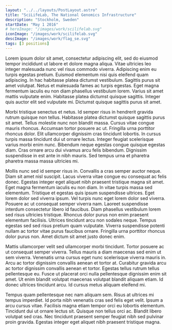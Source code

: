 ```yaml
---
layout: "../../layouts/PostLayout.astro"
title: "SciLifeLab, The National Genomics Infrastructure"
description: "Stockholm, Sweden"
startDate: "May 1 2016"
# heroImage: "/images/work/scilifelab.svg"
iconImage: "/images/work/scilifelab.svg"
descImage: "/images/work/flag_se.svg"
tags: [3 positions]
---
```



<div class="time-line-container grid gap-4 mb-10">
  <TimeLineElement
    title="Team Leader: Bioinformatics development"
    subtitle="Jul 2019 - Apr 2022"
    desc="Team leader for bioinformatics development at the NGI. We develop exciting new tools and techniques for the processing and analysis of next-generation sequencing data. Our priorities are quality control, analysis best practices and staying up to date with the latest technologies."
  />
  <TimeLineElement
    title="Head of Facility"
    subtitle="Oct 2017 - Jul 2019"
    desc="Acting Head of the Genomics Applications Development facility at National Genomics Infrastructure, part of SciLifeLab in Sweden. Our group develops and scales up new computation analyses and lab protocols for next-generation sequencing data. This is done through collaboration with users across Sweden. The position was to cover Max Käller for two years."
  />
  <TimeLineElement
    title="Deputy Head of Facility"
    subtitle="Jan 2016 - Oct 2017"
    desc="Bioinformatician and systems developer in the Genomics Applications facility at National Genomics Infrastructure, part of SciLifeLab in Sweden. The Applications group develops and scales up new computation analyses and lab protocols for next-generation sequencing data. This is done through collaboration with users across Sweden. As deputy head of facility, I helped the head of the facility in running the group when they were busy or unavailable."
  />
  <TimeLineElement
    title="Bioinformatician"
    subtitle="May 2014 - Jan 2016"
    desc="Working as a bioinformatician in the Genomics Applications facility of SciLifeLab National Genomics Infrastructure facility. I am involved in developing new analysis techniques and pipelines for next-generation sequencing data, as well as doing custom analysis in collaboration with users."
  />
</div>

Lorem ipsum dolor sit amet, consectetur adipiscing elit, sed do eiusmod tempor incididunt ut labore et dolore magna aliqua. Vitae ultricies leo integer malesuada nunc vel risus commodo viverra. Adipiscing enim eu turpis egestas pretium. Euismod elementum nisi quis eleifend quam adipiscing. In hac habitasse platea dictumst vestibulum. Sagittis purus sit amet volutpat. Netus et malesuada fames ac turpis egestas. Eget magna fermentum iaculis eu non diam phasellus vestibulum lorem. Varius sit amet mattis vulputate enim. Habitasse platea dictumst quisque sagittis. Integer quis auctor elit sed vulputate mi. Dictumst quisque sagittis purus sit amet.

Morbi tristique senectus et netus. Id semper risus in hendrerit gravida rutrum quisque non tellus. Habitasse platea dictumst quisque sagittis purus sit amet. Tellus molestie nunc non blandit massa. Cursus vitae congue mauris rhoncus. Accumsan tortor posuere ac ut. Fringilla urna porttitor rhoncus dolor. Elit ullamcorper dignissim cras tincidunt lobortis. In cursus turpis massa tincidunt dui ut ornare lectus. Integer feugiat scelerisque varius morbi enim nunc. Bibendum neque egestas congue quisque egestas diam. Cras ornare arcu dui vivamus arcu felis bibendum. Dignissim suspendisse in est ante in nibh mauris. Sed tempus urna et pharetra pharetra massa massa ultricies mi.

Mollis nunc sed id semper risus in. Convallis a cras semper auctor neque. Diam sit amet nisl suscipit. Lacus viverra vitae congue eu consequat ac felis donec. Egestas integer eget aliquet nibh praesent tristique magna sit amet. Eget magna fermentum iaculis eu non diam. In vitae turpis massa sed elementum. Tristique et egestas quis ipsum suspendisse ultrices. Eget lorem dolor sed viverra ipsum. Vel turpis nunc eget lorem dolor sed viverra. Posuere ac ut consequat semper viverra nam. Laoreet suspendisse interdum consectetur libero id faucibus. Diam phasellus vestibulum lorem sed risus ultricies tristique. Rhoncus dolor purus non enim praesent elementum facilisis. Ultrices tincidunt arcu non sodales neque. Tempus egestas sed sed risus pretium quam vulputate. Viverra suspendisse potenti nullam ac tortor vitae purus faucibus ornare. Fringilla urna porttitor rhoncus dolor purus non. Amet dictum sit amet justo donec enim.

Mattis ullamcorper velit sed ullamcorper morbi tincidunt. Tortor posuere ac ut consequat semper viverra. Tellus mauris a diam maecenas sed enim ut sem viverra. Venenatis urna cursus eget nunc scelerisque viverra mauris in. Arcu ac tortor dignissim convallis aenean et tortor at. Curabitur gravida arcu ac tortor dignissim convallis aenean et tortor. Egestas tellus rutrum tellus pellentesque eu. Fusce ut placerat orci nulla pellentesque dignissim enim sit amet. Ut enim blandit volutpat maecenas volutpat blandit aliquam etiam. Id donec ultrices tincidunt arcu. Id cursus metus aliquam eleifend mi.

Tempus quam pellentesque nec nam aliquam sem. Risus at ultrices mi tempus imperdiet. Id porta nibh venenatis cras sed felis eget velit. Ipsum a arcu cursus vitae. Facilisis magna etiam tempor orci eu lobortis elementum. Tincidunt dui ut ornare lectus sit. Quisque non tellus orci ac. Blandit libero volutpat sed cras. Nec tincidunt praesent semper feugiat nibh sed pulvinar proin gravida. Egestas integer eget aliquet nibh praesent tristique magna.
